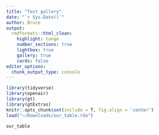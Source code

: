 ```yaml
---
title: "Test gallery"
date: "`r Sys.Date()`"
author: Bruce
output:
  rmdformats::html_clean: 
    highlight: tango
    number_sections: true
    lightbox: true
    gallery: true
    cards: false
editor_options: 
  chunk_output_type: console
---
```


```r
library(tidyverse)
library(openair)
library(gt)
library(gtExtras)
knitr::opts_chunk$set(include = T, fig.align = 'center')
load("~/Downloads/our_table.rda")
```

```r
our_table
```